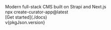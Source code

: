 
<div className="min-h-screen px-4">
  <div>
    <img src={banner.src} alt="" className="max-w-3xl w-full h-auto object-contain mx-auto mt-12" />
  </div>

<div className="text-2xl md:text-3xl text-slate-700 text-center max-w-2xl mx-auto mt-12 [&_a]:text-indigo-500">
  Modern full-stack CMS built on Strapi and Next.js
</div>

<div className="flex flex-col items-center">
  <div className="flex flex-col items-center mt-12 font-mono font-bold text-indigo-500 bg-indigo-50 p-4 rounded-md">
    npx create-curator-app@latest
  </div>
  <div className="mt-12 [&_a]:block [&_a]:text-white [&_a]:bg-indigo-600 [&_a]:px-4 [&_a]:py-3 [&_a]:rounded-full [&_a]:shadow-lg">
    [Get started](./docs)
  </div>
  <div className="mt-4 font-mono">v{pkgJson.version}</div>
</div>

  <div className="mt-24 mb-12">
    <img src={preview.src} alt="" className="w-full max-w-screen-xl mx-auto mt-12" />
  </div>
</div>
